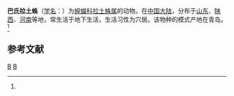 {{Speciesbox
| taxon = Latouchia pavlovi
| binomial_authority = (Schenkel, 1953)<ref name='id12781'>{{cite web| url =http://www.bioinfo.cn/db05/BjdwSpecies.php?action=view&id=12781| title =巴氏拉土蛛| work =《中国动物物种编目数据库》| publisher =中国科学院微生物研究所| author =中国科学院动物研究所| accessdate =2009-04-28| deadurl =yes| archiveurl =https://web.archive.org/web/20160305091441/http://www.bioinfo.cn/db05/BjdwSpecies.php?action=view&id=12781| archivedate =2016-03-05}}</ref>
}}

'''巴氏拉土蛛'''（[[学名|学名]]：{{lang|la|''Latouchia pavlovi''}}）为[[螲蟷科|螲蟷科]][[拉土蛛属|拉土蛛属]]的动物。在[[中国大陆|中国大陆]]，分布于[[山东|山东]]、[[陕西|陕西]]、[[河南|河南]]等地，常生活于地下生活，生活习性为穴居。该物种的模式产地在青岛。<ref name='id12781'/>

== 参考文献 ==
{{reflist}}

{{taxonbar}}
[[Category:_1953年描述的动物|B]]
[[Category:拉土蛛属|B]]